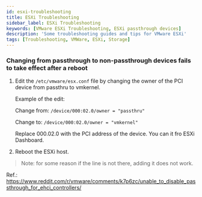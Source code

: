 ```yaml
---
id: esxi-troubleshooting
title: ESXi Troubleshooting
sidebar_label: ESXi Troubleshooting
keywords: [VMware ESXi Troubleshooting, ESXi passthrough devices]
description: 'Some troubleshooting guides and tips for VMware ESXi'
tags: [Troubleshooting, VMWare, ESXi, Storage]
---
```


### Changing from passthrough to non-passthrough devices fails to take effect after a reboot

1. Edit the `/etc/vmware/esx.conf` file by changing the owner of the PCI device from passthru to vmkernel.

   Example of the edit:

   Change from: `/device/000:02.0/owner = "passthru"`

   Change to: `/device/000:02.0/owner = "vmkernel"`

   Replace 000.02.0 with the PCI address of the device. You can it fro ESXi Dashboard.

2. Reboot the ESXi host.

> Note: for some reason if the line is not there, adding it does not work.

Ref.: https://www.reddit.com/r/vmware/comments/k7p6zc/unable_to_disable_passthrough_for_ehci_controllers/

